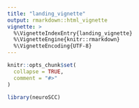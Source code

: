 ```yaml
---
title: "landing_vignette"
output: rmarkdown::html_vignette
vignette: >
  %\VignetteIndexEntry{landing_vignette}
  %\VignetteEngine{knitr::rmarkdown}
  %\VignetteEncoding{UTF-8}
---
```


```r
knitr::opts_chunk$set(
  collapse = TRUE,
  comment = "#>"
)
```

```r
library(neuroSCC)
```
